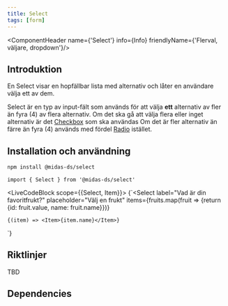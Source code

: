 ```yaml
---
title: Select
tags: [form]
---
```


<ComponentHeader name={'Select'} info={Info} friendlyName={'Flerval, väljare, dropdown'}/>

## Introduktion

En Select visar en hopfällbar lista med alternativ och låter en användare välja ett av dem.

Select är en typ av input-fält som används för att välja **ett** alternativ av fler än fyra (4) av flera alternativ. Om det ska gå att välja flera eller inget alternativ är det [Checkbox](./checkbox.mdx) som ska användas
Om det är fler alternativ än färre än fyra (4) används med fördel [Radio](./radio.mdx) istället.

## Installation och användning

```bash npm2yarn
npm install @midas-ds/select
```

```tsx
import { Select } from '@midas-ds/select'
```

<LiveCodeBlock scope={{Select, Item}}>
{`<Select
    label="Vad är din favoritfrukt?"
    placeholder="Välj en frukt"
    items={fruits.map(fruit => {return {id: fruit.value, name: fruit.name}})}
>
    {(item) => <Item>{item.name}</Item>}
</Select>`}
</LiveCodeBlock>

## Riktlinjer
TBD

## Dependencies

<ComponentFooter info={Info}/>
